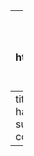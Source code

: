 ---
title: "form submitted"
output: html_document
draft: false 
description:
  
banner:
  title : Your form has been submitted
  content : |
    You will soon get an email with more details and required materials. Mappy time!<br>
    This workshop will be hosted at the Atria Institute of Technology, Hebbal 
    18th and 19th 2pm to 6:30pm. 
    </br>
    Co-Hosts: 
    </br> <img class="ext-logo" src="./BDW-assets/bdwLogo.webp" >
    <img class="ext-logo" src="./BDW-assets/rotaractAtria.webp" >
    
text:
  - title: 
    content: 
    
textRight: 
  - 
    title: Your form has been submitted
    content: |
      
---